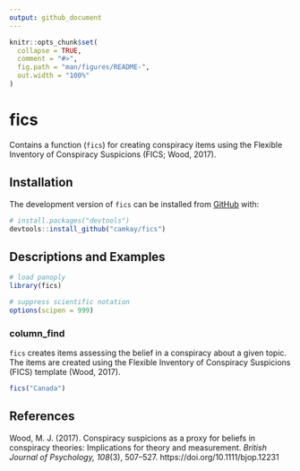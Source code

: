 ```yaml
---
output: github_document
---
```


<!-- README.md is generated from README.Rmd. Please edit that file -->

```r
knitr::opts_chunk$set(
  collapse = TRUE,
  comment = "#>",
  fig.path = "man/figures/README-",
  out.width = "100%"
)
```
# fics 

Contains a function (`fics`) for creating conspiracy items using the Flexible Inventory of Conspiracy Suspicions (FICS; Wood, 2017).

## Installation

The development version of `fics` can be installed from [GitHub](https://github.com/) with:

``` r
# install.packages("devtools")
devtools::install_github("camkay/fics")
```

## Descriptions and Examples

```r
# load panoply
library(fics)

# suppress scientific notation
options(scipen = 999)
```

### column_find

`fics` creates items assessing the belief in a conspiracy about a given topic. The items are created using the Flexible Inventory of Conspiracy Suspicions (FICS) template (Wood, 2017).

```r
fics("Canada")

```

## References

Wood, M. J. (2017). Conspiracy suspicions as a proxy for beliefs in conspiracy theories: Implications for theory and measurement. *British Journal of Psychology, 108*(3), 507–527. https://doi.org/10.1111/bjop.12231